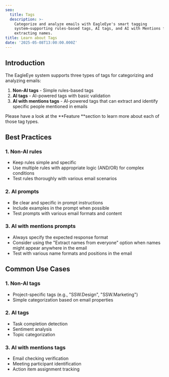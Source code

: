 ```yaml
---
seo:
  title: Tags
  description: >-
    Categorize and analyze emails with EagleEye's smart tagging
    system—supporting rules-based tags, AI tags, and AI with Mentions for
    extracting names.
title: Learn about Tags
date: '2025-05-08T13:00:00.000Z'
---
```


## Introduction

The EagleEye system supports three types of tags for categorizing and analyzing emails:

1. **Non-AI tags** - Simple rules-based tags
2. **AI tags** - AI-powered tags with basic validation
3. **AI with mentions tags** - AI-powered tags that can extract and identify specific people mentioned in emails

Please have a look at the **Feature **section to learn more about each of those tag types.

## Best Practices

### 1. Non-AI rules

* Keep rules simple and specific
* Use multiple rules with appropriate logic (AND/OR) for complex conditions
* Test rules thoroughly with various email scenarios

### 2. AI prompts

* Be clear and specific in prompt instructions
* Include examples in the prompt when possible
* Test prompts with various email formats and content

### 3. AI with mentions prompts

* Always specify the expected response format
* Consider using the "Extract names from everyone" option when names might appear anywhere in the email
* Test with various name formats and positions in the email

## Common Use Cases

### 1. Non-AI tags

* Project-specific tags (e.g., "SSW\.Design", "SSW\.Marketing")
* Simple categorization based on email properties

### 2. AI tags

* Task completion detection
* Sentiment analysis
* Topic categorization

### 3. AI with mentions tags

* Email checking verification
* Meeting participant identification
* Action item assignment tracking
